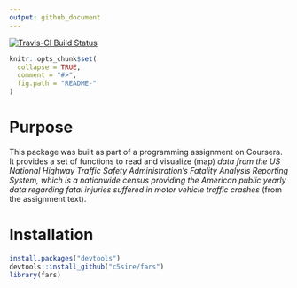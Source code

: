```yaml
---
output: github_document
---
```


[![Travis-CI Build Status](https://travis-ci.org/c5sire/fars.svg?branch=master)](https://travis-ci.org/c5sire/fars)

```r
knitr::opts_chunk$set(
  collapse = TRUE,
  comment = "#>",
  fig.path = "README-"
)
```

# Purpose

This package was built as part of a programming assignment on Coursera.
It provides a set of functions to read and visualize (map) *data from the US National Highway Traffic Safety Administration's Fatality Analysis Reporting System, which is a nationwide census providing the American public yearly data regarding fatal injuries suffered in motor vehicle traffic crashes* (from the assignment text).

# Installation

```r
install.packages("devtools")
devtools::install_github("c5sire/fars")
library(fars)
```
